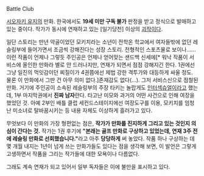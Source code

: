 Battle Club

[[시오자키 유지]]의 만화. 한국에서도 '''19세 미만 구독 불가''' 판정을 받고 정식으로 발매하고 있는 중이다.
작가가 동시에 연재하고 있는 [일기당천] 이상의 [[괴작]]이다.

일단 스토리는 만년 약골이었던 모키치라는 소년이 전학온 학교에서 여자들밖에 없던 레슬링부에 들어가면서 조금씩 강해진다는 성장 스토리. 전형적인 스포츠물로 보이나…… 이런 작품이 언제나 그렇듯 주인공은 언제나 얻어맞는 샌드백 신세에[* 워낙 작품이 서비스에 올인한 만화라 별로 안 드러나지만, 연재가 되면서 점점 강해지긴 한다. 1권에선 그냥 일진의 먹잇감이던 찌질이가 4권쯤에선 제법 강한 격투가와 대등하게 싸울 정도. 물론 이 만화에서 그딴 건 아무 의미 없다.]존재감도 없다(…). 그저 서비스신으로 점철된 만화. 거기에 주인공이 소속된 레슬링부의 주장 타키는 놀랍게도 [[인터섹슈얼]]이라고 했는데, 1부 마지막권에서 '''진짜 남자'''란다. 타고난 미모와 과거의 어떤 사건으로 인해 여장을 했었던 것. 아예 2부인 배틀 클럽 세컨드스테이지에선 여장도구를 이용, 모키치를 엄청난 미소녀로 탈바꿈시키는 등 내용 자체도 이상하게 흘러가고 있다.

무엇보다 이 만화의 가장 형편없는 점은, '''작가가 만화를 진지하게 그리고 있는 것인지 의심이 간다는 것.''' 작가는 1권 후기에 '''"본래는 골프 만화로 구상하고 있었는데, 연재 3주 전에 레슬링 만화로 선회했습니다."'''라고 아주 '''당당하게''' 써 놓았다. 작품 하나 구상하는 데 몇 개월 내지는 1년이 넘게 쓰는 만화가들도 있다는 점을 생각해 보면, 이 발언은 그렇게 고생하면서 작품을 그리는 작가들에 대한 모욕이나 다름없다.

그래도 계속 연재가 되고 있어서 일부 독자들은 이에 불만을 표시하고 있다.
